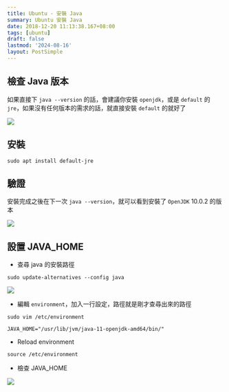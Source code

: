 ```yaml
---
title: Ubuntu - 安裝 Java
summary: Ubuntu 安裝 Java
date: 2018-12-20 11:13:38.167+08:00
tags: [ubuntu]
draft: false
lastmod: '2024-08-16'
layout: PostSimple
---
```


## 檢查 Java 版本

如果直接下 `java --version` 的話，會建議你安裝 `openjdk`，或是 `default` 的 `jre`，如果沒有任何版本的需求的話，就直接安裝 `default` 的就好了

![](https://image.cashwu.com/404.webp)

## 安裝

```shell
sudo apt install default-jre
```

## 驗證

安裝完成之後在下一次 `java --version`，就可以看到安裝了 `OpenJDK` 10.0.2 的版本

![](https://image.cashwu.com/404.webp)

## 設置 JAVA_HOME

- 查尋 java 的安裝路徑

```shell
sudo update-alternatives --config java
```

![](https://image.cashwu.com/404.webp)

- 編輯 `environment`，加入一行設定，路徑就是剛才查尋出來的路徑

```shell
sudo vim /etc/environment
```

```shell
JAVA_HOME="/usr/lib/jvm/java-11-openjdk-amd64/bin/"
```

- Reload environment

```shell
source /etc/environment
```

- 檢查 JAVA_HOME

![](https://image.cashwu.com/404.webp)
